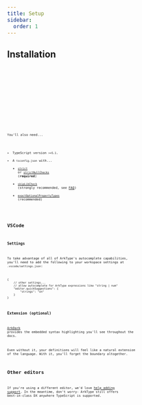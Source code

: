 ```yaml
---
title: Setup
sidebar:
  order: 1
---
```



## Installation

<Tabs>
	<TabItem label="pnpm" icon="pnpm">
		<Code code="pnpm install arktype" lang="bash" />
	</TabItem>
	<TabItem label="npm" icon="seti:npm">
		<Code code="npm install arktype" lang="bash" />
	</TabItem>
	<TabItem label="yarn" icon="seti:yarn">
		<Code code="yarn install arktype" lang="bash" />
	</TabItem>
	<TabItem label="bun" icon="bun">
		<Code code="bun install arktype" lang="bash" />
	</TabItem>
</Tabs>

You'll also need...

- TypeScript version `>=5.1`.
- A `tsconfig.json` with...
  - [`strict`](https://www.typescriptlang.org/tsconfig#strict) or [`strictNullChecks`](https://www.typescriptlang.org/tsconfig/#strictNullChecks) (**required**)
  - [`skipLibCheck`](https://www.typescriptlang.org/tsconfig/#exactOptionalPropertyTypes) (strongly recommended, see [FAQ](/reference/faq#why-do-i-see-type-errors-in-an-arktype-package-in-node_modules))
  - [`exactOptionalPropertyTypes`](https://www.typescriptlang.org/tsconfig/#exactOptionalPropertyTypes) (recommended)

## VSCode

### Settings

To take advantage of all of ArkType's autocomplete capabilities, you'll need to add the following to your workspace settings at `.vscode/settings.json`:

```jsonc
{
	// other settings...
	// allow autocomplete for ArkType expressions like "string | num"
	"editor.quickSuggestions": {
		"strings": "on"
	}
}
```

### Extension (optional)

[ArkDark](https://marketplace.visualstudio.com/items?itemName=arktypeio.arkdark) provides the embedded syntax highlighting you'll see throughout the docs.

Even without it, your definitions will feel like a natural extension of the language. With it, you'll forget the boundary altogether.

## Other editors

If you're using a different editor, we'd love [help adding support](https://github.com/arktypeio/arktype/issues/989). In the meantime, don't worry- ArkType still offers best-in-class DX anywhere TypeScript is supported.